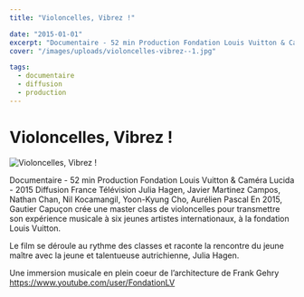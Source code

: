```yaml
---
title: "Violoncelles, Vibrez !"

date: "2015-01-01"
excerpt: "Documentaire - 52 min Production Fondation Louis Vuitton & Caméra Lucida - 2015 Diffusion France Télévision Julia Hagen, Javier Martinez Campos, Natha..."
cover: "/images/uploads/violoncelles-vibrez--1.jpg"

tags:
  - documentaire
  - diffusion
  - production
---
```


# Violoncelles, Vibrez !

![Violoncelles, Vibrez !](/images/uploads/violoncelles-vibrez--1.jpg)

Documentaire - 52 min Production Fondation Louis Vuitton & Caméra Lucida - 2015 Diffusion France Télévision Julia Hagen, Javier Martinez Campos, Nathan Chan, Nil Kocamangil, Yoon-Kyung Cho, Aurélien Pascal En 2015, Gautier Capuçon crée une master class de violoncelles pour transmettre son expérience musicale à six jeunes artistes internationaux, à la fondation Louis Vuitton.

Le film se déroule au rythme des classes et raconte la rencontre du jeune maître avec la jeune et talentueuse autrichienne, Julia Hagen.

Une immersion musicale en plein coeur de l’architecture de Frank Gehry https://www.youtube.com/user/FondationLV
